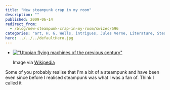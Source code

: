 ```yaml
---
title: "New steampunk crap in my room"
description: ""
published: 2009-06-14
redirect_from:
  - /blog/new-steampunk-crap-in-my-room/swizec/596
categories: "art, H. G. Wells, intrigues, Jules Verne, Literature, Steampunk, Steampunk Magazine, Uncategorized"
hero: ../../../defaultHero.jpg
---
```


- [!["Utopian flying machines of the previous century"](./img/Utopian-flying-machines-of-the-previous-centurcgc88j.jpeg)](http://commons.wikipedia.org/wiki/Image:Early_flight_02561u_%282%29.jpg)

  Image via [Wikipedia](http://commons.wikipedia.org/wiki/Image:Early_flight_02561u_%282%29.jpg)

Some of you probably realise that I'm a bit of a steampunk and have been even since before I realised steampunk was what I was a fan of. Think I called it
